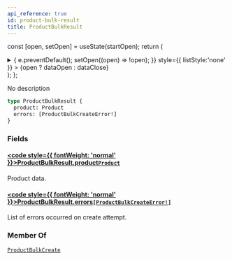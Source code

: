 ```yaml
---
api_reference: true
id: product-bulk-result
title: ProductBulkResult
---
```






const [open, setOpen] = useState(startOpen);
return (
<details {...(open ? { open: true } : {})} className="details" style={{ border:'none', boxShadow:'none', background:'var(--ifm-background-color)' }}>
<summary
onClick={(e) => {
e.preventDefault();
setOpen((open) => !open);
}}
style={{ listStyle:'none' }} >
{open ? dataOpen : dataClose}
</summary>
{open && children}
</details>
);
};

No description

```graphql
type ProductBulkResult {
  product: Product
  errors: [ProductBulkCreateError!]
}
```

### Fields

#### [<code style={{ fontWeight: 'normal' }}>ProductBulkResult.<b>product</b></code>](#)<Bullet />[`Product`](../../../api-reference/products/objects/product.mdx) <Badge class="badge badge--secondary" text="object"/> <Badge class="badge badge--secondary" text="products"/>

Product data.

#### [<code style={{ fontWeight: 'normal' }}>ProductBulkResult.<b>errors</b></code>](#)<Bullet />[`[ProductBulkCreateError!]`](../../../api-reference/products/objects/product-bulk-create-error.mdx) <Badge class="badge badge--secondary" text="list"/> <Badge class="badge badge--secondary" text="object"/> <Badge class="badge badge--secondary" text="products"/>

List of errors occurred on create attempt.

### Member Of

[`ProductBulkCreate`](../../../api-reference/products/objects/product-bulk-create.mdx) <Badge class="badge badge--secondary" text="object"/>
